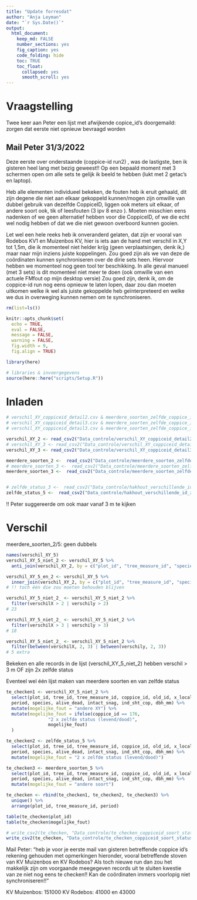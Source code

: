 ```yaml
---
title: "Update forresdat"
author: "Anja Leyman"
date: "`r Sys.Date()`"
output: 
  html_document:
    keep_md: FALSE
    number_sections: yes
    fig_caption: yes
    code_folding: hide
    toc: TRUE
    toc_float:
      collapsed: yes
      smooth_scroll: yes
---
```


# Vraagstelling

Twee keer aan Peter een lijst met afwijkende copice_id's doorgemaild: 
zorgen dat eerste niet opnieuw bevraagd worden


## Mail Peter 31/3/2022
Deze eerste over onderstaande (coppice-id run2) , was de lastigste, ben ik gisteren heel lang met bezig geweest!!
Op een bepaald moment met 3 schermen open om alle sets te gelijk ik beeld te hebben (lukt met 2 getac's en laptop).

Heb alle elementen individueel bekeken, de fouten heb ik eruit gehaald, dit zijn degene die niet aan elkaar gekoppeld kunnen/mogen zijn
omwille van dubbel gebruik van dezelfde CoppiceID, liggen ook meters uit elkaar, of andere soort ook, tik of leesfouten (3 ipv 8 enzo ).
Moeten misschien eens nadenken of we geen alternatief hebben voor die CoppiceID, of we die echt wel nodig hebben of dat we die niet gewoon overboord kunnen gooien.

Let wel een hele reeks heb ik onveranderd gelaten, dat zijn er vooral van Rodebos KV1
en Muizenbos KV, hier is iets aan de hand met verschil in X,Y tot 1,5m, die ik momenteel niet helder krijg (geen verplaatsingen, denk ik,) maar naar mijn inziens juiste koppelingen.
Zou goed zijn als we van deze de coördinaten kunnen synchroniseren over de dirie sets heen.
Hiervoor hebben we momenteel nog geen tool ter beschikking.
In alle geval manueel (met 3 sets) is dit momenteel niet meer te doen (ook omwille van een actuele FMfout op mijn desktop versie)
Zou goed zijn, denk ik, om de coppice-id run nog eens opnieuw te laten lopen, daar zou dan moeten uitkomen welke ik wel als juiste gekoppelde heb geïnterpreteerd en welke we dus 
in overweging kunnen nemen om te synchroniseren.


```r
rm(list=ls())
```

```r
knitr::opts_chunk$set(
  echo = TRUE,
  eval = FALSE,
  message = FALSE,
  warning = FALSE, 
  fig.width = 9,
  fig.align = TRUE)

library(here)

# libraries & invoergegevens
source(here::here("scripts/Setup.R"))

```


# Inladen

```r
# verschil_XY_coppiceid_detail2.csv & meerdere_soorten_zelfde_coppice_id2.csv: 21/2/2022
# verschil_XY_coppiceid_detail3.csv & meerdere_soorten_zelfde_coppice_id3.csv: 8/4/2022
# verschil_XY_coppiceid_detail3.csv & meerdere_soorten_zelfde_coppice_id5.csv: 30/5/2022

verschil_XY_2 <- read_csv2("Data_controle/verschil_XY_coppiceid_detail2.csv") 
# verschil_XY_3 <- read_csv2("Data_controle/verschil_XY_coppiceid_detail3.csv") 
verschil_XY_3 <- read_csv2("Data_controle/verschil_XY_coppiceid_detail3.csv") 

meerdere_soorten_2 <-  read_csv2("Data_controle/meerdere_soorten_zelfde_coppice_id2.csv") 
# meerdere_soorten_3 <-  read_csv2("Data_controle/meerdere_soorten_zelfde_coppice_id3.csv") 
meerdere_soorten_3 <-  read_csv2("Data_controle/meerdere_soorten_zelfde_coppice_id3.csv") 


# zelfde_status_3 <-  read_csv2("Data_controle/hakhout_verschillende_id_zelfde_status_levend_dood3.csv")
zelfde_status_5 <-  read_csv2("Data_controle/hakhout_verschillende_id_zelfde_status_levend_dood5.csv")
```


!! Peter suggereerde om ook maar vanaf 3 m te kijken

# Verschil

meerdere_soorten_2/5: geen dubbels

```r
names(verschil_XY_5)
verschil_XY_5_niet_2 <- verschil_XY_5 %>% 
  anti_join(verschil_XY_2, by = c("plot_id", "tree_measure_id", "species"))

verschil_XY_5_en_2 <- verschil_XY_5 %>% 
  inner_join(verschil_XY_2, by = c("plot_id", "tree_measure_id", "species"))
# !! toch één die zou moeten behouden blijven

```

```r
verschil_XY_5_niet_2_ <- verschil_XY_5_niet_2 %>% 
  filter(verschilX > 2 | verschily > 2)
# 23

verschil_XY_5_niet_2_ <- verschil_XY_5_niet_2 %>% 
  filter(verschilX > 3 | verschily > 3)
# 18

verschil_XY_5_niet_2_ <- verschil_XY_5_niet_2 %>% 
  filter(between(verschilX, 2, 3) | between(verschily, 2, 3))
# 5 extra 

```

Bekeken en alle records in de lijst (verschil_XY_5_niet_2) hebben verschil > 3 m OF zijn 2x zelfde status

Eventeel wel één lijst maken van meerdere soorten en van zelfde status

```r
te_checken1 <- verschil_XY_5_niet_2 %>% 
  select(plot_id, tree_id, tree_measure_id, coppice_id, old_id, x_local, y_local, 
  period, species, alive_dead, intact_snag, ind_sht_cop, dbh_mm) %>% 
  mutate(mogelijke_fout = "andere XY") %>%
  mutate(mogelijke_fout = ifelse(coppice_id == 176,
                "2 x zelfde status (levend/dood)",
                mogelijke_fout)
  )

te_checken2 <- zelfde_status_5 %>% 
  select(plot_id, tree_id, tree_measure_id, coppice_id, old_id, x_local, y_local, 
  period, species, alive_dead, intact_snag, ind_sht_cop, dbh_mm) %>% 
  mutate(mogelijke_fout = "2 x zelfde status (levend/dood)")

te_checken3 <- meerdere_soorten_5 %>% 
  select(plot_id, tree_id, tree_measure_id, coppice_id, old_id, x_local, y_local, 
  period, species, alive_dead, intact_snag, ind_sht_cop, dbh_mm) %>% 
  mutate(mogelijke_fout = "andere soort")

te_checken <- rbind(te_checken1, te_checken2, te_checken3) %>% 
  unique() %>% 
  arrange(plot_id, tree_measure_id, period)


```

```r
table(te_checken$plot_id)
table(te_checken$mogelijke_fout)

```

```r

# write_csv2(te_checken, "Data_controle/te_checken_coppiceid_soort_status4.csv") 
write_csv2(te_checken, "Data_controle/te_checken_coppiceid_soort_status6.csv") 
```

Mail Peter: "heb je voor je eerste mail van gisteren betreffende coppice id's rekening gehouden met opmerkingen hieronder, vooral betreffende stoven van KV Muizenbos en KV Rodebos? Als toch nieuwe run dan zou het makkelijk zijn om voorgaande meegegeven records uit te sluiten kwestie van ze niet nog eens te checken!!
Kan de coördinaten immers voorlopig niet synchroniseren!! "


KV Muizenbos: 151000
KV Rodebos: 41000 en 43000
